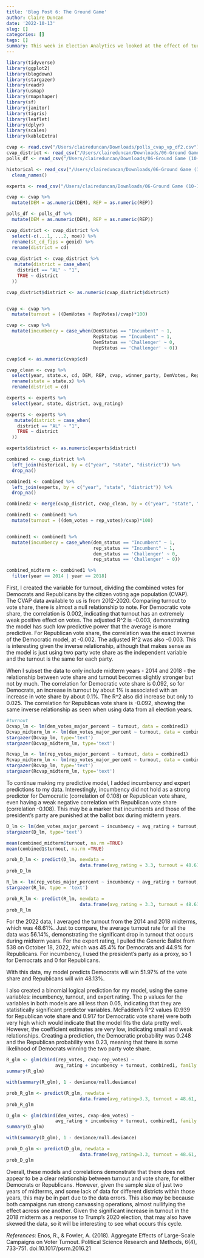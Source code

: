 ```yaml
---
title: 'Blog Post 6: The Ground Game'
author: Claire Duncan
date: '2022-10-13'
slug: []
categories: []
tags: []
summary: This week in Election Analytics we looked at the effect of turnout on vote share, given what we discussed about the ground game of a campaign — how campaigns try to mobilize and persuade voters by direct contact. While these methods have changed slightly with technological advancements, canvassing and phonebanking are at the heart of the ground game. Research demonstrates that ground campaigns may not have a large perusasion effect but they can mobilize and turn out voters (Enos and Fowler (2016)). 
---
```


```r

library(tidyverse)
library(ggplot2)
library(blogdown)
library(stargazer)
library(readr)
library(usmap)
library(rmapshaper)
library(sf)
library(janitor)
library(tigris)
library(leaflet)
library(dplyr)
library(scales)
library(kableExtra)

```

```r
cvap <- read.csv("/Users/claireduncan/Downloads/polls_cvap_vp_df2.csv")
cvap_district <- read_csv("/Users/claireduncan/Downloads/06-Ground Game (10-13)/Section data/cvap_district_2012-2020_clean.csv")
polls_df <- read_csv("/Users/claireduncan/Downloads/06-Ground Game (10-13)/Section data/house_polls_long.csv")

historical <- read_csv("/Users/claireduncan/Downloads/06-Ground Game (10-13)/historical.csv") %>%
  clean_names()

experts <- read_csv("/Users/claireduncan/Downloads/06-Ground Game (10-13)/expert_rating.csv")
```

```r
cvap <- cvap %>%
  mutate(DEM = as.numeric(DEM), REP = as.numeric(REP))

polls_df <- polls_df %>%
  mutate(DEM = as.numeric(DEM), REP = as.numeric(REP))

cvap_district <- cvap_district %>%
  select(-c(...1, ...2, moe)) %>%
  rename(st_cd_fips = geoid) %>%
  rename(district = cd)
  
cvap_district <- cvap_district %>%
   mutate(district = case_when(
    district == "AL" ~ "1",
    TRUE ~ district
  ))

cvap_district$district <- as.numeric(cvap_district$district)


cvap <- cvap %>%
  mutate(turnout = ((DemVotes + RepVotes)/cvap)*100)

cvap <- cvap %>%
  mutate(incumbency = case_when(DemStatus == "Incumbent" ~ 1,
                                RepStatus == "Incumbent" ~ 1,
                                DemStatus == 'Challenger' ~ 0,
                                RepStatus == 'Challenger' ~ 0))

cvap$cd <- as.numeric(cvap$cd)

cvap_clean <- cvap %>%
  select(year, state.x, cd, DEM, REP, cvap, winner_party, DemVotes, RepVotes, RepStatus, DemStatus, RepVotesMajorPercent, DemVotesMajorPercent, president_party, turnout, incumbency) %>%
  rename(state = state.x) %>%
  rename(district = cd)

experts <- experts %>%
  select(year, state, district, avg_rating)

experts <- experts %>%
   mutate(district = case_when(
    district == "AL" ~ "1",
    TRUE ~ district
  ))

experts$district <- as.numeric(experts$district)

```


```r
combined <- cvap_district %>%
  left_join(historical, by = c("year", "state", "district")) %>%
  drop_na()

combined1 <- combined %>%
  left_join(experts, by = c("year", "state", "district")) %>%
  drop_na()

combined2 <- merge(cvap_district, cvap_clean, by = c("year", "state", "district"))

```


```r
combined1 <- combined1 %>%
  mutate(turnout = ((dem_votes + rep_votes)/cvap)*100)


combined1 <- combined1 %>%
  mutate(incumbency = case_when(dem_status == "Incumbent" ~ 1,
                                rep_status == "Incumbent" ~ 1,
                                dem_status == 'Challenger' ~ 0,
                                rep_status == 'Challenger' ~ 0))

combined_midterm <- combined1 %>%
  filter(year == 2014 | year == 2018)
```
First, I created the variable for turnout, dividing the combined votes for Democrats and Republicans by the citizen voting age population (CVAP). The CVAP data available to us is from 2012-2020. Comparing turnout to vote share, there is almost a null relationship to note. For Democratic vote share, the correlation is 0.002, indicating that turnout has an extremely weak positive effect on votes. The adjusted R^2 is -0.003, demonstrating the model has such low predictive power that the average is more predictive. For Republican vote share, the correlation was the exact inverse of the Democratic model, at -0.002. The adjusted R^2 was also -0.003. This is interesting given the inverse relationship, although that makes sense as the model is just using two party vote share as the independent variable and the turnout is the same for each party. 


When I subset the data to only include midterm years - 2014 and 2018 - the relationship between vote share and turnout becomes slightly stronger but not by much. The correlation for Democratic vote share is 0.092, so for Democrats, an increase in turnout by about 1% is associated with an increase in vote share by about 0.1%. The R^2 also did increase but only to 0.025. The correlation for Republican vote share is -0.092, showing the same inverse relationship as seen when using data from all election years.

```r
#turnout 
Dcvap_lm <- lm(dem_votes_major_percent ~ turnout, data = combined1)
Dcvap_midterm_lm <- lm(dem_votes_major_percent ~ turnout, data = combined_midterm)
stargazer(Dcvap_lm, type='text')
stargazer(Dcvap_midterm_lm, type='text')

Rcvap_lm <- lm(rep_votes_major_percent ~ turnout, data = combined1)
Rcvap_midterm_lm <- lm(rep_votes_major_percent ~ turnout, data = combined_midterm)
stargazer(Rcvap_lm, type='text')
stargazer(Rcvap_midterm_lm, type='text')

```

To continue making my predictive model, I added incumbency and expert predictions to my data. Interestingly, incumbency did not hold as a strong predictor for Democratic (correlation of 0.108) or Republican vote share, even having a weak negative correlation with Republican vote share (correlation -0.108). This may be a marker that incumbents and those of the president’s party are punished at the ballot box during midterm years. 

```r

D_lm <- lm(dem_votes_major_percent ~ incumbency + avg_rating + turnout, data = combined_midterm)
stargazer(D_lm, type='text')

```

```r
mean(combined_midterm$turnout, na.rm =TRUE)
mean(combined1$turnout, na.rm =TRUE)

```

```r
prob_D_lm <- predict(D_lm, newdata = 
                           data.frame(avg_rating = 3.3, turnout = 48.61, incumbency = 1), type="response")[[1]]
prob_D_lm
```

```r
R_lm <- lm(rep_votes_major_percent ~ incumbency + avg_rating + turnout, data = combined_midterm)
stargazer(R_lm, type = 'text')
```

```r
prob_R_lm <- predict(R_lm, newdata = 
                           data.frame(avg_rating = 3.3, turnout = 48.61, incumbency = 0), type="response")[[1]]
prob_R_lm

```

For the 2022 data, I averaged the turnout from the 2014 and 2018 midterms, which was 48.61%. Just to compare, the average turnout rate for all the data was 56.14%, demonstrating the significant drop in turnout that occurs during midterm years. For the expert rating, I pulled the Generic Ballot from 538 on October 18, 2022, which was 45.4% for Democrats and 44.9% for Republicans. For incumbency, I used the president's party as a proxy, so 1 for Democrats and 0 for Republicans.

With this data, my model predicts Democrats will win 51.97% of the vote share and Republicans will win 48.13%.



I also created a binomial logical prediction for my model, using the same variables: incumbency, turnout, and expert rating. The p values for the variables in both models are all less than 0.05, indicating that they are statistically significant predictor variables. McFadden's R^2 values (0.939 for Republican vote share and 0.917 for Democratic vote share) were both very high which would indicate that the model fits the data pretty well. However, the coefficient estimates are very low, indicating small and weak relationships. Creating a prediction, the Democratic probability was 0.248 and the Republican probability was 0.23, meaning that there is some likelihood of Democrats winning the two party vote share.

```r
R_glm <- glm(cbind(rep_votes, cvap-rep_votes) ~ 
                  avg_rating + incumbency + turnout, combined1, family = binomial)
summary(R_glm)

with(summary(R_glm), 1 - deviance/null.deviance)

```


```r
prob_R_glm <- predict(R_glm, newdata = 
                           data.frame(avg_rating=3.3, turnout = 48.61, incumbency = 0), type="response")[[1]]
prob_R_glm
```


```r
D_glm <- glm(cbind(dem_votes, cvap-dem_votes) ~ 
                  avg_rating + incumbency + turnout, combined1, family = binomial)
summary(D_glm)

with(summary(D_glm), 1 - deviance/null.deviance)
```

```r
prob_D_glm <- predict(D_glm, newdata = 
                           data.frame(avg_rating=3.3, turnout = 48.61, incumbency = 1), type="response")[[1]]
prob_D_glm

```

Overall, these models and correlations demonstrate that there does not appear to be a clear relationship between turnout and vote share, for either Democrats or Republicans. However, given the sample size of just two years of midterms, and some lack of data for different districts within those years, this may be in part due to the data errors. This also may be because both campaigns run strong canvassing operations, almost nullifying the effect across one another. Given the significant increase in turnout in the 2018 midterm as a response to Trump’s 2020 election, that may also have skewed the data, so it will be interesting to see what occurs this cycle.


*References*:
Enos, R., & Fowler, A. (2018). Aggregate Effects of Large-Scale Campaigns on Voter Turnout. Political Science Research and Methods, 6(4), 733-751. doi:10.1017/psrm.2016.21
